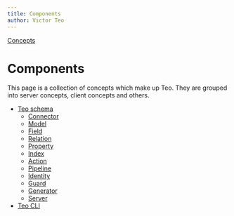 ```yaml
---
title: Components
author: Victor Teo
---
```


<div className="breadcrumbs">
  <span className="breadcrumb">
    <a href="/concepts">Concepts</a>
  </span>
</div>

# Components

This page is a collection of concepts which make up Teo. They are grouped
into server concepts, client concepts and others.

- [Teo schema](/concepts/components/teo-schema)
  - [Connector](/concepts/components/teo-schema/connector)
  - [Model](/concepts/components/teo-schema/model)
  - [Field](/concepts/components/teo-schema/field)
  - [Relation](/concepts/components/teo-schema/relation)
  - [Property](/concepts/components/teo-schema/property)
  - [Index](/concepts/components/teo-schema/index-concept)
  - [Action](/concepts/components/teo-schema/action)
  - [Pipeline](/concepts/components/teo-schema/pipeline)
  - [Identity](/concepts/components/teo-schema/identity)
  - [Guard](/concepts/components/teo-schema/guard)
  - [Generator](/concepts/components/teo-schema/generator)
  - [Server](/concepts/components/teo-schema/server)
- [Teo CLI](/concepts/components/teo-cli)
